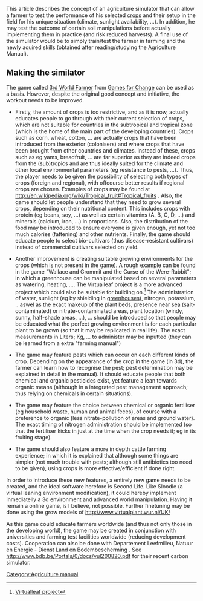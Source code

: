 This article describes the concept of an agriculture simulator that can allow a farmer to test the performance of his selected [[crops]] and their setup in the field for his unique situation (climate, sunlight availability, ...). In addition, he may test the outcome of certain soil manipulations before actually implementing them in practice (and risk reduced harvests). A final use of the simulator would be to simply train/test the farmer in farming and the newly aquired skills (obtained after reading/studying the Agriculture Manual).

==Making the similator== 
The game called [[3rd World Farmer]] from [[Games for Change]] can be used as a basis. However, despite the original good concept and initiative, the workout needs to be improved.

* Firstly, the amount of crops is too restrictive, and as it is now, actually educates people to go through with their current selection of crops, which are not suitable for countries in the subtropical and tropical zone (which is the home of the main part of the developing countries). Crops such as corn, wheat, cotton, ... are actually crops that have been introduced from the exterior (colonisers) and where crops that have been brought from other countries and climates. Instead of these, crops such as eg yams, breadfruit, ... are far superior as they are indeed crops from the (sub)tropics and are thus ideally suited for the climate and other local environmental parameters (eg resistance to pests, ...). Thus, the player needs to be given the possibility of selecting both types of crops (foreign and regional), with offcourse better results if regional crops are chosen. Examples of crops may be found at http://en.wikipedia.org/wiki/Tropical_fruit#Tropical_fruits . Also, the game should let people understand that they need to grow several crops, depending on their nutritional content. This includes crops with protein (eg beans, soy, ...) as well as certain vitamins (A, B, C, D, ...) and minerals (calcium, iron, ...) in proportions. Also, the distribution of the food may be introduced to ensure everyone is given enough, yet not too much calories (fattening) and other nutrients. Finally, the game should educate people to select bio-cultivars (thus disease-resistant cultivars) instead of commercial cultivars selected on yield.

* Another improvement is creating suitable growing environments for the crops (which is not present in the game).  A rough example can be found in the game "Wallace and Grommit and the Curse of the Were-Rabbit"; in which a greenhouse can be manipulated based on several parameters as watering, heating, .... The Virtualleaf project is a more advanced project which could also be suitable for building on.<ref>[http://code.google.com/p/virtualleaf/ Virtualleaf project]</ref> The administration of water, sunlight (eg by shielding in [[greenhouses]]), nitrogen, potassium, .. aswel as the exact makeup of the plant beds, presence near sea (salt-contaminated) or nitrate-contaminated areas, plant location (windy, sunny, half-shade areas, ...), ... should be introduced so that people may be educated what the perfect growing environment is for each particular plant to be grown (so that it may be replicated in real life). The exact measurements in Liters; Kg, ... to administer may be inputted (they can be learned from a extra "farming manual")

* The game may feature pests which can occur on each different kinds of crop. Depending on the appearance of the crop in the game (in 3d), the farmer can learn how to recognise the pest; pest determination may be explained in detail in the manual). It should educate people that both chemical and organic pesticides exist, yet feature a lean towards organic means (although in a integrated pest management approach; thus relying on chemicals in certain situations).

* The game may feature the choice between chemical or organic fertiliser (eg household waste, human and animal feces), of course with a preference to organic (less nitrate-pollution of areas and ground water). The exact timing of nitrogen administration should be implemented (so that the fertiliser kicks in just at the time when the crop needs it; eg in its fruiting stage).

* The game should also feature a more in depth cattle farming experience; in which it is explained that although some things are simpler (not much trouble with pests; although still antibiotics too need to be given), using crops is more effective/efficient if done right.

In order to introduce these new features, a entirely new game needs to be created, and the ideal software herefore is Second Life. Like Sloodle (a virtual leaning environment modification), it could hereby implement inmediatelly a 3d environment and advanced world manipulation. Having it remain a online game, is I believe, not possible. Further finetuning may be done using the grow models of http://www.virtualplant.wur.nl/UK/ 

As this game could educate farmers worldwide (and thus not only those in the developing world), the game may be created in conjunction with universities and farming test facilities worldwide (reducing development costs). Cooperation can also be done with Departement Leefmilieu, Natuur en Energie - Dienst Land en Bodembescherming . See http://www.bdb.be/Portals/0/docs/vul200820.pdf for their recent carbon simulator.

[[Category:Agriculture manual]]